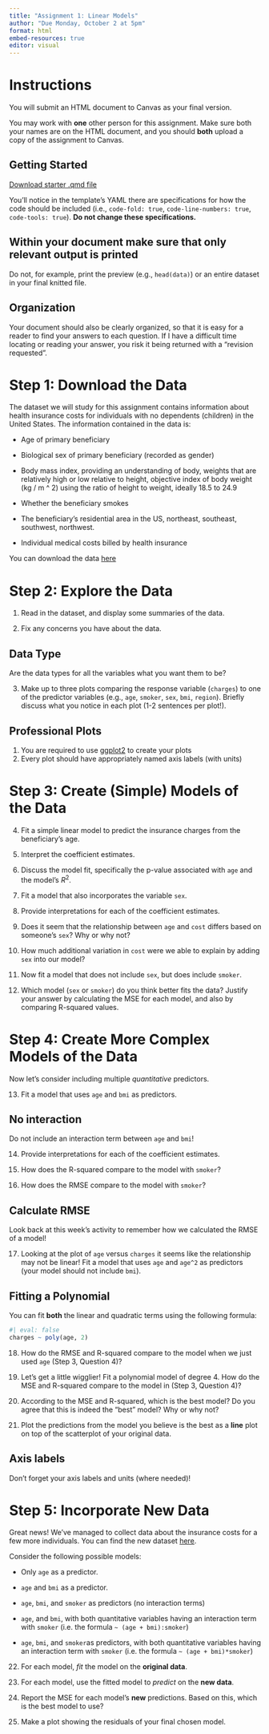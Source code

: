 ```yaml
---
title: "Assignment 1: Linear Models"
author: "Due Monday, October 2 at 5pm"
format: html
embed-resources: true
editor: visual
---
```


# Instructions

You will submit an HTML document to Canvas as your final version.

You may work with **one** other person for this assignment. Make sure both your names are on the HTML document, and you should **both** upload a copy of the assignment to Canvas.

## Getting Started

[Download starter .qmd file](linear-regression-template.qmd)

You'll notice in the template's YAML there are specifications for how the code should be included (i.e., `code-fold: true`, `code-line-numbers: true`, `code-tools: true`). **Do not change these specifications.**

::: {.callout-caution}
# Within your document make sure that only relevant output is printed

Do not, for example, print the preview (e.g., `head(data)`) or an entire dataset in your final knitted file.
:::

::: {.callout-tip}
# Organization

Your document should also be clearly organized, so that it is easy for a reader to find your answers to each question. If I have a difficult time locating or reading your answer, you risk it being returned with a "revision requested".
:::

# Step 1: Download the Data

The dataset we will study for this assignment contains information about health insurance costs for individuals with no dependents (children) in the United States. The information contained in the data is:

-   Age of primary beneficiary

-   Biological sex of primary beneficiary (recorded as gender)

-   Body mass index, providing an understanding of body, weights that are relatively high or low relative to height, objective index of body weight (kg / m \^ 2) using the ratio of height to weight, ideally 18.5 to 24.9

-   Whether the beneficiary smokes

-   The beneficiary's residential area in the US, northeast, southeast, southwest, northwest.

-   Individual medical costs billed by health insurance

You can download the data [here](data/insurance_costs.csv)

# Step 2: Explore the Data

1.  Read in the dataset, and display some summaries of the data.

2.  Fix any concerns you have about the data.

::: callout-tip
# Data Type

Are the data types for all the variables what you want them to be?
:::

3.  Make up to three plots comparing the response variable (`charges`) to one of the predictor variables (e.g., `age`, `smoker`, `sex`, `bmi`, `region`). Briefly discuss what you notice in each plot (1-2 sentences per plot!).

::: callout-caution
# Professional Plots

1.  You are required to use [ggplot2](https://r4ds.had.co.nz/data-visualisation.html) to create your plots
2.  Every plot should have appropriately named axis labels (with units)
:::

# Step 3: Create (Simple) Models of the Data

4.  Fit a simple linear model to predict the insurance charges from the beneficiary's age.

5.  Interpret the coefficient estimates.

6.  Discuss the model fit, specifically the p-value associated with `age` and the model's $R^2$.

7.  Fit a model that also incorporates the variable `sex`. 

8.  Provide interpretations for each of the coefficient estimates.

9.  Does it seem that the relationship between `age` and `cost` differs based on someone's `sex`? Why or why not?

10.  How much additional variation in `cost` were we able to explain by adding `sex` into our model?

11.  Now fit a model that does not include `sex`, but does include `smoker`.

12. Which model (`sex` or `smoker`) do you think better fits the data? Justify your answer by calculating the MSE for each model, and also by comparing R-squared values.

# Step 4: Create More Complex Models of the Data

Now let's consider including multiple *quantitative* predictors.

13.  Fit a model that uses `age` and `bmi` as predictors.

::: callout-caution
# No interaction

Do not include an interaction term between `age` and `bmi`!
:::

14.  Provide interpretations for each of the coefficient estimates.

15.  How does the R-squared compare to the model with `smoker`? 

16. How does the RMSE compare to the model with `smoker`?

::: {.callout-tip}
# Calculate RMSE

Look back at this week's activity to remember how we calculated the RMSE of a model!
:::

17.  Looking at the plot of `age` versus `charges` it seems like the relationship may not be linear! Fit a model that uses `age` and `age^2` as predictors (your model should not include `bmi`).

::: {.callout-tip}
# Fitting a Polynomial

You can fit **both** the linear and quadratic terms using the following formula:

```r
#| eval: false
charges ~ poly(age, 2)
```

:::

18.  How do the RMSE and R-squared compare to the model when we just used `age` (Step 3, Question 4)?

19.  Let's get a little wigglier! Fit a polynomial model of degree 4. How do the MSE and R-squared compare to the model in (Step 3, Question 4)?

20.  According to the MSE and R-squared, which is the best model? Do you agree that this is indeed the "best" model? Why or why not?

21.  Plot the predictions from the model you believe is the best as a **line** plot on top of the scatterplot of your original data.

::: {.callout-warning}
# Axis labels

Don't forget your axis labels and units (where needed)!
:::

# Step 5: Incorporate New Data

Great news! We've managed to collect data about the insurance costs for a few more individuals. You can find the new dataset [here](data/insurance_costs_2.csv).

Consider the following possible models:

-   Only `age` as a predictor.

-   `age` and `bmi` as a predictor.

-   `age`, `bmi`, and `smoker` as predictors (no interaction terms)

-   `age`, and `bmi`, with both quantitative variables having an interaction term with `smoker` (i.e. the formula `~ (age + bmi):smoker`)

-   `age`, `bmi`, and `smoker`as predictors, with both quantitative variables having an interaction term with `smoker` (i.e. the formula `~ (age + bmi)*smoker`)

22. For each model, *fit* the model on the **original data**.

23. For each model, use the fitted model to *predict* on the **new data**.

24. Report the MSE for each model's **new** predictions. Based on this, which is the best model to use?

25. Make a plot showing the residuals of your final chosen model.
